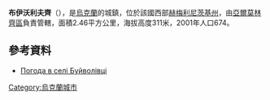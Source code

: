 {{coord|49|17|36|N|26|50|16|E|scale:100000|display=title}}

'''布伊沃利夫齊'''（{{lang-uk|Буйволівці}}），是[[烏克蘭|烏克蘭]]的城鎮，位於該國西部[[赫梅利尼茨基州|赫梅利尼茨基州]]，由[[亞爾莫林齊區|亞爾莫林齊區]]負責管轄，面積2.46平方公里，海拔高度311米，2001年人口674。

==參考資料==
* [http://weather.in.ua/ua/hmel'nickaja/2257 Погода в селі Буйволівці]{{Wayback|url=http://weather.in.ua/ua/hmel%27nickaja/2257 |date=20111220053941 }}

{{Ukraine-geo-stub}}
[[Category:烏克蘭城市|Category:烏克蘭城市]]